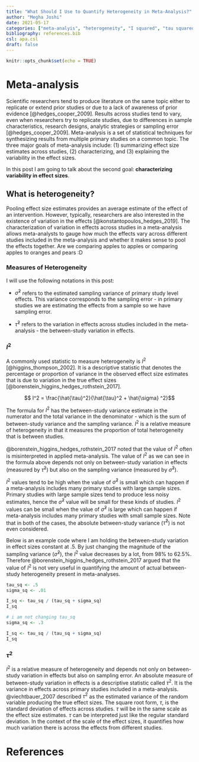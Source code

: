 ```yaml
---
title: "What Should I Use to Quantify Heterogeneity in Meta-Analysis?"
author: "Megha Joshi"
date: 2021-05-17
categories: ["meta-analyis", "heterogeneity", "I squared", "tau squared", "Michael Borenstein"]
bibliography: references.bib
csl: apa.csl
draft: false
---
```


```r
knitr::opts_chunk$set(echo = TRUE)
```

# Meta-analysis

Scientific researchers tend to produce literature on the same topic either to replicate or extend prior studies or due to a lack of awareness of prior evidence [@hedges_cooper_2009]. Results across studies tend to vary, even when researchers try to replicate studies, due to differences in sample characteristics, research designs, analytic strategies or sampling error [@hedges_cooper_2009]. Meta-analysis is a set of statistical techniques for synthesizing results from multiple primary studies on a common topic. The three major goals of meta-analysis include: (1) summarizing effect size estimates across studies, (2) characterizing, and (3) explaining the variability in the effect sizes.

In this post I am going to talk about the second goal: **characterizing variability in effect sizes**.

## What is heterogeneity?

Pooling effect size estimates provides an average estimate of the effect of an intervention. However, typically, researchers are also interested in the existence of variation in the effects [@konstantopoulos_hedges_2019]. The characterization of variation in effects across studies in a meta-analysis allows meta-analysts to gauge how much the effects vary across different studies included in the meta-analysis and whether it makes sense to pool the effects together. Are we comparing apples to apples or comparing apples to oranges and pears :D

### Measures of Heterogeneity

I will use the following notations in this post:

-   $\hat{\sigma}^2$ refers to the estimated sampling variance of primary study level effects. This variance corresponds to the sampling error - in primary studies we are estimating the effects from a sample so we have sampling error.

-   $\hat{\tau}^2$ refers to the variation in effects across studies included in the meta-analysis - the between-study variation in effects.

### $I^2$

A commonly used statistic to measure heterogeneity is $I^2$ [@higgins_thompson_2002]. It is a descriptive statistic that denotes the percentage or proportion of variance in the observed effect size estimates that is due to variation in the true effect sizes [@borenstein_higgins_hedges_rothstein_2017].

$$ I^2 = \frac{\hat{\tau}^2}{\hat{\tau}^2 + \hat{\sigma} ^2}$$

The formula for $I^2$ has the between-study variance estimate in the numerator and the total variance in the denominator - which is the sum of between-study variance and the sampling variance. $I^2$ is a relative measure of heterogeneity in that it measures the proportion of total heterogeneity that is between studies.

@borenstein_higgins_hedges_rothstein_2017 noted that the value of $I^2$ often is misinterpreted in applied meta-analysis. The value of $I^2$ as we can see in the formula above depends not only on between-study variation in effects (measured by $\hat\tau^2$) but also on the sampling variance (measured by $\hat\sigma^2$).

$I^2$ values tend to be high when the value of $\hat\sigma^2$ is small which can happen if a meta-analysis includes many primary studies with large sample sizes. Primary studies with large sample sizes tend to produce less noisy estimates, hence the $\hat\sigma^2$ value will be small for these kinds of studies. $I^2$ values can be small when the value of $\hat\sigma^2$ is large which can happen if meta-analysis includes many primary studies with small sample sizes. Note that in both of the cases, the absolute between-study variance ($\hat\tau^2$) is not even considered.

Below is an example code where I am holding the between-study variation in effect sizes constant at .5. By just changing the magnitude of the sampling variance ($\hat\sigma^2$), the $I^2$ value decreases by a lot, from 98% to 62.5%. Therefore @borenstein_higgins_hedges_rothstein_2017 argued that the value of $I^2$ is not very useful in quantifying the amount of actual between-study heterogeneity present in meta-analyses.

```r
tau_sq <- .5
sigma_sq <- .01  

I_sq <- tau_sq / (tau_sq + sigma_sq)
I_sq
```

```r
# i am not changing tau_sq
sigma_sq <- .3

I_sq <- tau_sq / (tau_sq + sigma_sq)
I_sq
```

### $\tau^2$

$I^2$ is a relative measure of heterogeneity and depends not only on between-study variation in effects but also on sampling error. An absolute measure of between-study variation in effects is a descriptive statistic called $\tau^2$. It is the variance in effects across primary studies included in a meta-analysis. @viechtbauer_2007 described $\tau^2$ as the estimated variance of the random variable producing the true effect sizes. The square root form, $\tau$, is the standard deviation of effects across studies. $\tau$ will be in the same scale as the effect size estimates. $\tau$ can be interpreted just like the regular standard deviation. In the context of the scale of the effect sizes, it quantifies how much variation there is across the effects from different studies.

# References
